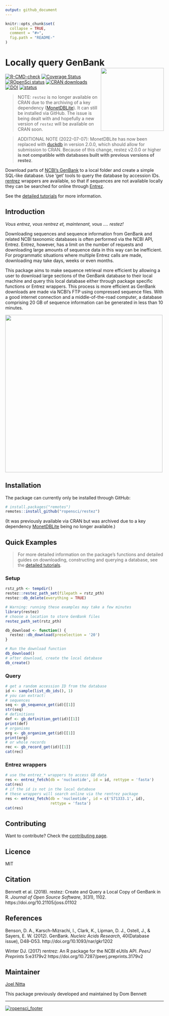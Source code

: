 ```yaml
---
output: github_document
---
```


<!-- README.md is generated from README.Rmd. Please edit that file -->
<!-- devtools::rmarkdown::render("README.Rmd") -->
<!-- Rscript -e "library(knitr); knit('README.Rmd')" -->

```r
knitr::opts_chunk$set(
  collapse = TRUE,
  comment = "#>",
  fig.path = "README-"
)
```

# Locally query GenBank <img src="https://raw.githubusercontent.com/ropensci/restez/master/logo.png" height="200" align="right"/>

[![R-CMD-check](https://github.com/ropensci/restez/workflows/R-CMD-check/badge.svg)](https://github.com/ropensci/restez/actions)
[![Coverage Status](https://coveralls.io/repos/github/ropensci/restez/badge.svg?branch=master)](https://coveralls.io/github/ropensci/restez?branch=master)
[![ROpenSci status](https://badges.ropensci.org/232_status.svg)](https://github.com/ropensci/onboarding/issues/232)
[![CRAN downloads](http://cranlogs.r-pkg.org/badges/grand-total/restez)](https://CRAN.R-project.org/package=restez)
[![DOI](https://zenodo.org/badge/129107980.svg)](https://zenodo.org/badge/latestdoi/129107980)
[![status](http://joss.theoj.org/papers/6eb3ba7dddbdab8788a430eb62fc3841/status.svg)](http://joss.theoj.org/papers/6eb3ba7dddbdab8788a430eb62fc3841)

> NOTE: `restez` is no longer available on CRAN due to the archiving of a key dependency ([MonetDBLite](https://github.com/MonetDB/MonetDBLite-R)). It can still be installed via GitHub. The issue is being dealt with and hopefully a new version of `restez` will be available on CRAN soon.

> ADDITIONAL NOTE (2022-07-07): MonetDBLite has now been replaced with [duckdb](https://github.com/duckdb/duckdb) in version 2.0.0, which should allow for submission to CRAN. Because of this change, restez v2.0.0 or higher **is not compatible with databases built with previous versions of restez**.

Download parts of [NCBI's GenBank](https://www.ncbi.nlm.nih.gov/nuccore) to a local folder and create a simple SQL-like database. Use 'get' tools to query the database by accession IDs. [rentrez](https://github.com/ropensci/rentrez) wrappers are available, so that if sequences are not available locally they can be searched for online through [Entrez](https://www.ncbi.nlm.nih.gov/books/NBK25500/).

See the [detailed  tutorials](https://ropensci.github.io/restez/articles/restez.html) for more information.

## Introduction

*Vous entrez, vous rentrez et, maintenant, vous .... restez!*

Downloading sequences and sequence information from GenBank and related NCBI taxonomic databases is often performed via the NCBI API, Entrez. Entrez, however, has a limit on the number of requests and downloading large amounts of sequence data in this way can be inefficient. For programmatic situations where multiple Entrez calls are made, downloading may take days, weeks or even months.

This package aims to make sequence retrieval more efficient by allowing a user to download large sections of the GenBank database to their local machine and query this local database either through package specific functions or Entrez wrappers. This process is more efficient as GenBank downloads are made via NCBI's FTP using compressed sequence files. With a good internet connection and a middle-of-the-road computer, a database comprising 20 GB of sequence information can be generated in less than 10 minutes.

<img src="https://raw.githubusercontent.com/ropensci/restez/master/paper/outline.png" height="500" align="center"/>

## Installation

<!--
`restez` is available via CRAN and can be installed:

```r
install.packages("restez")
```
-->

The package can currently only be installed through GitHub:

```r
# install.packages("remotes")
remotes::install_github("ropensci/restez")
```

(It was previously available via CRAN but was archived due to a key dependency [MonetDBLite](https://github.com/MonetDB/MonetDBLite-R) being no longer available.)

## Quick Examples

> For more detailed information on the package's functions and detailed guides on downloading, constructing and querying a database, see the [detailed  tutorials](https://ropensci.github.io/restez/articles/restez.html).

### Setup

```r
rstz_pth <- tempdir()
restez::restez_path_set(filepath = rstz_pth)
restez::db_delete(everything = TRUE)
```
```r
# Warning: running these examples may take a few minutes
library(restez)
# choose a location to store GenBank files
restez_path_set(rstz_pth)
```
``` r
db_download <- function() {
  restez::db_download(preselection = '20')
}
```
```r
# Run the download function
db_download()
# after download, create the local database
db_create()
```

### Query

```r
# get a random accession ID from the database
id <- sample(list_db_ids(), 1)
# you can extract:
# sequences
seq <- gb_sequence_get(id)[[1]]
str(seq)
# definitions
def <- gb_definition_get(id)[[1]]
print(def)
# organisms
org <- gb_organism_get(id)[[1]]
print(org)
# or whole records
rec <- gb_record_get(id)[[1]]
cat(rec)
```

### Entrez wrappers

```r
# use the entrez_* wrappers to access GB data
res <- entrez_fetch(db = 'nucleotide', id = id, rettype = 'fasta')
cat(res)
# if the id is not in the local database
# these wrappers will search online via the rentrez package
res <- entrez_fetch(db = 'nucleotide', id = c('S71333.1', id),
                    rettype = 'fasta')
cat(res)
```

## Contributing

Want to contribute? Check the [contributing page](https://ropensci.github.io/restez/CONTRIBUTING.html).

## Licence

MIT

## Citation

Bennett et al. (2018).  restez:  Create and Query a Local Copy of GenBank in R.
*Journal of Open Source Software*, 3(31), 1102. https://doi.org/10.21105/joss.01102

## References

Benson, D. A., Karsch-Mizrachi, I., Clark, K., Lipman, D. J., Ostell, J., &
Sayers, E. W. (2012). GenBank. *Nucleic Acids Research*, 40(Database issue),
D48–D53. http://doi.org/10.1093/nar/gkr1202

Winter DJ. (2017) rentrez: An R package for the NCBI eUtils API.
*PeerJ Preprints* 5:e3179v2 https://doi.org/10.7287/peerj.preprints.3179v2

## Maintainer

[Joel Nitta](https://github.com/joelnitta)

This package previously developed and maintained by Dom Bennett

-----

[![ropensci_footer](http://ropensci.org/public_images/ropensci_footer.png)](http://ropensci.org)
